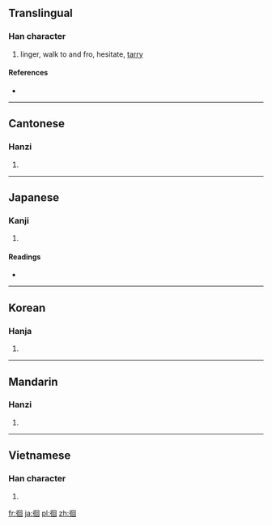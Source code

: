 ==Translingual==

===Han character===
{{Han char|rn=60|rad=彳|as=06|sn=9|four=2620<sub>0</sub>|canj=竹人田口 (HOWR)}}

# linger, walk to and fro, hesitate, [[tarry]]

====References====
* {{Han ref|kx=0366.150|dkj=10095|dj=0687.090|hdz=20819.150|uh=5F8A|ud=24458|bh=ABDE|bd=43998}}

----

==Cantonese==

===Hanzi===
{{yue-hanzi|jyut=|y=wui4}}

# {{defn|Cantonese|sort=彳06}}

----

==Japanese==

===Kanji===
{{ja-kanji|grade=|rs=彳06}}

# {{defn|Japanese|sort=彳06}}

====Readings====
* {{ja-readings|on=[[かい]] (kai), [[え]] (e)|kun=[[さまよう]] (samayou)}}

----

==Korean==

===Hanja===
{{ko-hanja|hangeul=회|eumhun=|rv=hoe|mr=hoe|y=hoy}}

# {{defn|Korean|sort=彳06}}

----

==Mandarin==

===Hanzi===
{{cmn-hanzi|pin=[[huái]] ([[huai2]])|wg=huai<sup>2</sup>}}

# {{defn|Mandarin|sort=彳06}}

----

==Vietnamese==

===Han character===
{{vi-hantu|[[hồi]], [[hòi]]|rs=彳06}}

# {{defn|Vietnamese|sort=彳06}}

[[fr:徊]]
[[ja:徊]]
[[pl:徊]]
[[zh:徊]]